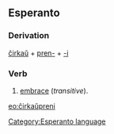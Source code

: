 ==Esperanto==
===Derivation===
[[ĉirkaŭ]] + [[preni|pren-]] + [[-i]]
===Verb===
# [[embrace]] (''transitive'').

[[eo:ĉirkaŭpreni]]
[[Category:Esperanto language]]
{{Universala Vortaro}}